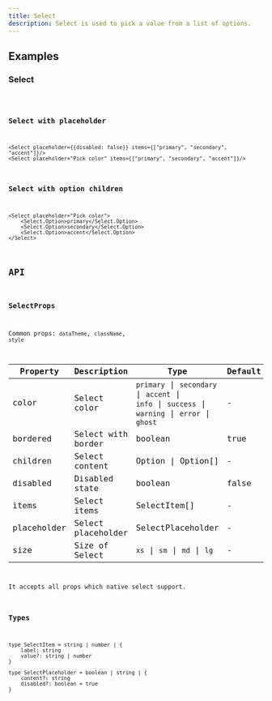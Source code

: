 ```yaml
---
title: Select
description: Select is used to pick a value from a list of options.
---
```


## Examples

### Select
<code src="./demo/basic.tsx" />

### Select with placeholder
```tsx live
<Select placeholder={{disabled: false}} items={["primary", "secondary", "accent"]}/>
<Select placeholder="Pick color" items={["primary", "secondary", "accent"]}/>
```

### Select with option children
```tsx live
<Select placeholder="Pick color">
    <Select.Option>primary</Select.Option>
    <Select.Option>secondary</Select.Option>
    <Select.Option>accent</Select.Option>
</Select>
```


## API

### SelectProps

Common props: `dataTheme`, `className`, `style`

| Property | Description | Type | Default |
| --- | --- | --- | --- |
| color | Select color | `primary` \| `secondary` \| `accent` \| <br/> `info` \| `success` \| `warning` \| `error` \| <br/> `ghost` | - |
| bordered | Select with border | boolean | true |
| children | Select content | Option \| Option[] | - |
| disabled | Disabled state | boolean | false |
| items | Select items | SelectItem[] | - |
| placeholder | Select placeholder | SelectPlaceholder | - |
| size | Size of Select | `xs` \| `sm` \| `md` \| `lg` | - |

It accepts all props which native select support.

### Types
```tsx
type SelectItem = string | number | {
    label: string
    value?: string | number
}

type SelectPlaceholder = boolean | string | {
    content?: string
    disabled?: boolean = true
}

```